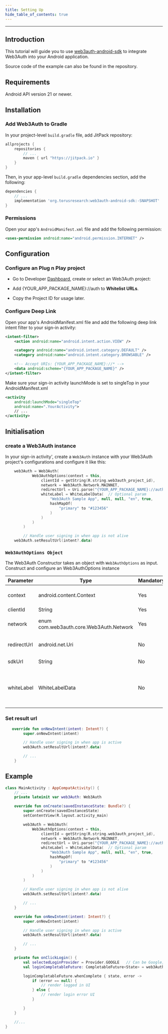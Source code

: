 ```yaml
---
title: Setting Up
hide_table_of_contents: true
---
```


---


## Introduction

This tutorial will guide you to use [web3auth-android-sdk](https://github.com/torusresearch/web3auth-android-sdk) to integrate Web3Auth into your
Android application.

Source code of the example can also be found in the repository.

## Requirements

Android API version 21 or newer.

## Installation

### Add Web3Auth to Gradle

In your project-level `build.gradle` file, add JitPack repository:

```groovy
allprojects {
    repositories {
        // ...
        maven { url "https://jitpack.io" }
    }
}
```

Then, in your app-level `build.gradle` dependencies section, add the following:

```groovy
dependencies {
    // ...
    implementation 'org.torusresearch:web3auth-android-sdk:-SNAPSHOT'
}
```

### Permissions

Open your app's `AndroidManifest.xml` file and add the following permission:

```xml
<uses-permission android:name="android.permission.INTERNET" />
```

## Configuration

### Configure an Plug n Play project

  - Go to Developer [Dashboard](https://dashboard.web3auth.io/), create or select an Web3Auth project:

 - Add {YOUR_APP_PACKAGE_NAME}://auth to **Whitelist URLs**.

 - Copy the Project ID for usage later.


### Configure Deep Link

Open your app's AndroidManifest.xml file and add the following deep link intent filter to your sign-in activity:

```xml
<intent-filter>
    <action android:name="android.intent.action.VIEW" />

    <category android:name="android.intent.category.DEFAULT" />
    <category android:name="android.intent.category.BROWSABLE" />

    <!-- Accept URIs: {YOUR_APP_PACKAGE_NAME}://* -->
    <data android:scheme="{YOUR_APP_PACKAGE_NAME}" />
</intent-filter>
```

Make sure your sign-in activity launchMode is set to singleTop in your AndroidManifest.xml

```xml
<activity
    android:launchMode="singleTop"
    android:name=".YourActivity">
    // ...
</activity>
```


## Initialisation

### create a Web3Auth instance

In your sign-in activity', create a `Web3Auth` instance with your Web3Auth project's configurations and configure it like this:

```kotlin
    web3Auth = Web3Auth(
            Web3AuthOptions(context = this,
                clientId = getString(R.string.web3auth_project_id),
                network = Web3Auth.Network.MAINNET,
                redirectUrl = Uri.parse("{YOUR_APP_PACKAGE_NAME}://auth"),
                whiteLabel = WhiteLabelData(  // Optional param
                    "Web3Auth Sample App", null, null, "en", true,
                    hashMapOf(
                        "primary" to "#123456"
                    )
                )
            )
        )

        // Handle user signing in when app is not alive
    web3Auth.setResultUrl(intent?.data)
```

### `Web3AuthOptions Object`

The Web3Auth Constructor takes an object with `Web3AuthOptions` as input. Construct and configure an Web3AuthOptions instance

| Parameter   | Type                                      | Mandatory | Description                                                                         |
| ----------- | ----------------------------------------- | --------- | ----------------------------------------------------------------------------------- |
| context     | android.content.Context                   | Yes       | Android context to launch Web-based authentication, usually is the current activity |
| clientId    | String                                    | Yes       | Your Web3Auth project ID                                                           |
| network     | enum com.web3auth.core.Web3Auth.Network | Yes       | Network to run Web3Auth, either MAINNET or TESTNET or CYAN                                |
| redirectUrl | android.net.Uri                           | No        | URL that Web3Auth will redirect API responses, default is `null`                   |
| sdkUrl      | String                                    | No        | default is `"https://sdk.openlogin.com"`                                            |
| whiteLabel  | WhiteLabelData                            | No        | A configuration optional object to customize UI, branding, and translations for your brand. Refer WhiteLabel section for more info.     |


### Set result url

```kotlin
   override fun onNewIntent(intent: Intent?) {
        super.onNewIntent(intent)

        // Handle user signing in when app is active
        web3Auth.setResultUrl(intent?.data)

        // ...
    }
```


## Example

```kotlin
class MainActivity : AppCompatActivity() {
    // ...
    private lateinit var web3Auth: Web3Auth

    override fun onCreate(savedInstanceState: Bundle?) {
        super.onCreate(savedInstanceState)
        setContentView(R.layout.activity_main)

        web3Auth = Web3Auth(
            Web3AuthOptions(context = this,
                clientId = getString(R.string.web3auth_project_id),
                network = Web3Auth.Network.MAINNET,
                redirectUrl = Uri.parse("{YOUR_APP_PACKAGE_NAME}://auth"),
                whiteLabel = WhiteLabelData(  // Optional param
                    "Web3Auth Sample App", null, null, "en", true,
                    hashMapOf(
                        "primary" to "#123456"
                    )
                )
            )
        )

        // Handle user signing in when app is not alive
        web3Auth.setResultUrl(intent?.data)

        // ...
    }

    override fun onNewIntent(intent: Intent?) {
        super.onNewIntent(intent)

        // Handle user signing in when app is active
        web3Auth.setResultUrl(intent?.data)

        // ...
    }

    private fun onClickLogin() {
        val selectedLoginProvider = Provider.GOOGLE   // Can be Google, Facebook, Twitch etc
        val loginCompletableFuture: CompletableFuture<State> = web3Auth.login(LoginParams(selectedLoginProvider))

        loginCompletableFuture.whenComplete { state, error ->
            if (error == null) {
                // render logged in UI
            } else {
                // render login error UI
            }

        }
    }

    //...
}
```
